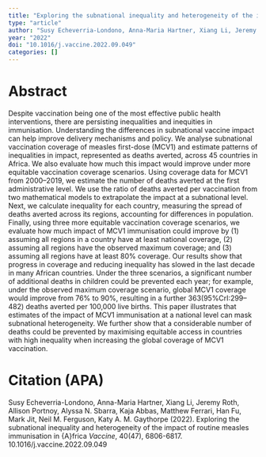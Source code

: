 ```yaml
---
title: "Exploring the subnational inequality and heterogeneity of the impact of routine measles immunisation in {A}frica"
type: "article"
author: "Susy Echeverria-Londono, Anna-Maria Hartner, Xiang Li, Jeremy Roth, Allison Portnoy, Alyssa N. Sbarra, Kaja Abbas, Matthew Ferrari, Han Fu, Mark Jit, Neil M. Ferguson, Katy A. M. Gaythorpe"
year: "2022"
doi: "10.1016/j.vaccine.2022.09.049"
categories: []
---
```


# Abstract
Despite vaccination being one of the most effective public health interventions, there are persisting inequalities and inequities in immunisation. Understanding the differences in subnational vaccine impact can help improve delivery mechanisms and policy. We analyse subnational vaccination coverage of measles first-dose (MCV1) and estimate patterns of inequalities in impact, represented as deaths averted, across 45 countries in Africa. We also evaluate how much this impact would improve under more equitable vaccination coverage scenarios. Using coverage data for MCV1 from 2000–2019, we estimate the number of deaths averted at the first administrative level. We use the ratio of deaths averted per vaccination from two mathematical models to extrapolate the impact at a subnational level. Next, we calculate inequality for each country, measuring the spread of deaths averted across its regions, accounting for differences in population. Finally, using three more equitable vaccination coverage scenarios, we evaluate how much impact of MCV1 immunisation could improve by (1) assuming all regions in a country have at least national coverage, (2) assuming all regions have the observed maximum coverage; and (3) assuming all regions have at least 80% coverage. Our results show that progress in coverage and reducing inequality has slowed in the last decade in many African countries. Under the three scenarios, a significant number of additional deaths in children could be prevented each year; for example, under the observed maximum coverage scenario, global MCV1 coverage would improve from 76% to 90%, resulting in a further 363(95%CrI:299–482) deaths averted per 100,000 live births. This paper illustrates that estimates of the impact of MCV1 immunisation at a national level can mask subnational heterogeneity. We further show that a considerable number of deaths could be prevented by maximising equitable access in countries with high inequality when increasing the global coverage of MCV1 vaccination.

# Citation (APA)
Susy Echeverria-Londono, Anna-Maria Hartner, Xiang Li, Jeremy Roth, Allison Portnoy, Alyssa N. Sbarra, Kaja Abbas, Matthew Ferrari, Han Fu, Mark Jit, Neil M. Ferguson, Katy A. M. Gaythorpe (2022). Exploring the subnational inequality and heterogeneity of the impact of routine measles immunisation in {A}frica *Vaccine*, 40(47), 6806-6817. 10.1016/j.vaccine.2022.09.049

